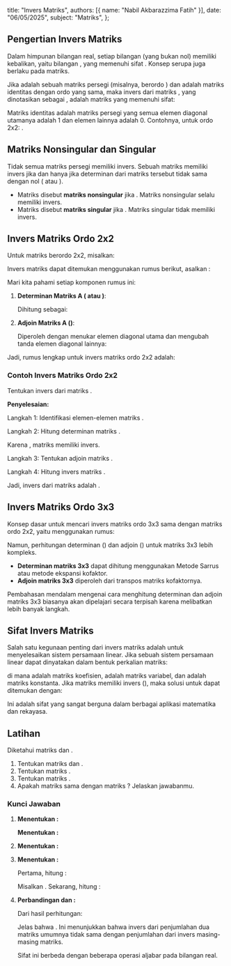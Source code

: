   title: "Invers Matriks",
  authors: [{ name: "Nabil Akbarazzima Fatih" }],
  date: "06/05/2025",
  subject: "Matriks",
};

## Pengertian Invers Matriks

Dalam himpunan bilangan real, setiap bilangan <InlineMath math="a" /> (yang bukan nol) memiliki kebalikan, yaitu bilangan <InlineMath math="a^{-1}" />, yang memenuhi sifat <InlineMath math="a \cdot a^{-1} = a^{-1} \cdot a = 1" />. Konsep serupa juga berlaku pada matriks.

Jika <InlineMath math="A" /> adalah sebuah matriks persegi (misalnya, berordo <InlineMath math="n \times n" />) dan <InlineMath math="I" /> adalah matriks identitas dengan ordo yang sama, maka invers dari matriks <InlineMath math="A" />, yang dinotasikan sebagai <InlineMath math="A^{-1}" />, adalah matriks yang memenuhi sifat:

<BlockMath math="A \cdot A^{-1} = A^{-1} \cdot A = I" />

Matriks identitas <InlineMath math="I" /> adalah matriks persegi yang semua elemen diagonal utamanya adalah 1 dan elemen lainnya adalah 0. Contohnya, untuk ordo 2x2: <InlineMath math="I = \begin{bmatrix} 1 & 0 \\ 0 & 1 \end{bmatrix}" />.

## Matriks Nonsingular dan Singular

Tidak semua matriks persegi memiliki invers. Sebuah matriks <InlineMath math="A" /> memiliki invers jika dan hanya jika determinan dari matriks tersebut tidak sama dengan nol (<InlineMath math="\det(A) \neq 0" /> atau <InlineMath math="|A| \neq 0" />).

- Matriks <InlineMath math="A" /> disebut **matriks nonsingular** jika <InlineMath math="\det(A) \neq 0" />. Matriks nonsingular selalu memiliki invers.
- Matriks <InlineMath math="A" /> disebut **matriks singular** jika <InlineMath math="\det(A) = 0" />. Matriks singular tidak memiliki invers.

## Invers Matriks Ordo 2x2

Untuk matriks <InlineMath math="A" /> berordo 2x2, misalkan:

<BlockMath math="A = \begin{bmatrix} a & b \\ c & d \end{bmatrix}" />

Invers matriks <InlineMath math="A" /> dapat ditemukan menggunakan rumus berikut, asalkan <InlineMath math="\det(A) \neq 0" />:

<BlockMath math="A^{-1} = \frac{1}{\det(A)} \text{Adj}(A)" />

Mari kita pahami setiap komponen rumus ini:

1.  **Determinan Matriks A (<InlineMath math="\det(A)" /> atau <InlineMath math="|A|" />)**:

    Dihitung sebagai:

    <BlockMath math="|A| = ad - bc" />

2.  **Adjoin Matriks A (<InlineMath math="\text{Adj}(A)" />)**:

    Diperoleh dengan menukar elemen diagonal utama dan mengubah tanda elemen diagonal lainnya:

    <BlockMath math="\text{Adj}(A) = \begin{bmatrix} d & -b \\ -c & a \end{bmatrix}" />

Jadi, rumus lengkap untuk invers matriks ordo 2x2 adalah:

<BlockMath math="A^{-1} = \frac{1}{ad-bc} \begin{bmatrix} d & -b \\ -c & a \end{bmatrix}" />

### Contoh Invers Matriks Ordo 2x2

Tentukan invers dari matriks <InlineMath math="P = \begin{bmatrix} 3 & -7 \\ -1 & 2 \end{bmatrix}" />.

**Penyelesaian:**

Langkah 1: Identifikasi elemen-elemen matriks <InlineMath math="P" />.

<InlineMath math="a=3, b=-7, c=-1, d=2" />

Langkah 2: Hitung determinan matriks <InlineMath math="P" />.

<BlockMath math="\det(P) = (3)(2) - (-7)(-1) = 6 - 7 = -1" />

Karena <InlineMath math="\det(P) \neq 0" />, matriks <InlineMath math="P" /> memiliki invers.

Langkah 3: Tentukan adjoin matriks <InlineMath math="P" />.

<BlockMath math="\text{Adj}(P) = \begin{bmatrix} 2 & -(-7) \\ -(-1) & 3 \end{bmatrix} = \begin{bmatrix} 2 & 7 \\ 1 & 3 \end{bmatrix}" />

Langkah 4: Hitung invers matriks <InlineMath math="P" />.

<div className="flex flex-col gap-4">
  <BlockMath math="P^{-1} = \frac{1}{\det(P)} \text{Adj}(P)" />
  <BlockMath math="P^{-1} = \frac{1}{-1} \begin{bmatrix} 2 & 7 \\ 1 & 3 \end{bmatrix}" />
  <BlockMath math="P^{-1} = -1 \begin{bmatrix} 2 & 7 \\ 1 & 3 \end{bmatrix}" />
  <BlockMath math="P^{-1} = \begin{bmatrix} -2 & -7 \\ -1 & -3 \end{bmatrix}" />
</div>

Jadi, invers dari matriks <InlineMath math="P" /> adalah <InlineMath math="P^{-1} = \begin{bmatrix} -2 & -7 \\ -1 & -3 \end{bmatrix}" />.

## Invers Matriks Ordo 3x3

Konsep dasar untuk mencari invers matriks ordo 3x3 sama dengan matriks ordo 2x2, yaitu menggunakan rumus:

<BlockMath math="A^{-1} = \frac{1}{\det(A)} \text{Adj}(A)" />

Namun, perhitungan determinan (<InlineMath math="\det(A)" />) dan adjoin (<InlineMath math="\text{Adj}(A)" />) untuk matriks 3x3 lebih kompleks.

- **Determinan matriks 3x3** dapat dihitung menggunakan Metode Sarrus atau metode ekspansi kofaktor.
- **Adjoin matriks 3x3** diperoleh dari transpos matriks kofaktornya.

Pembahasan mendalam mengenai cara menghitung determinan dan adjoin matriks 3x3 biasanya akan dipelajari secara terpisah karena melibatkan lebih banyak langkah.

## Sifat Invers Matriks

Salah satu kegunaan penting dari invers matriks adalah untuk menyelesaikan sistem persamaan linear. Jika sebuah sistem persamaan linear dapat dinyatakan dalam bentuk perkalian matriks:

<BlockMath math="AX = B" />

di mana <InlineMath math="A" /> adalah matriks koefisien, <InlineMath math="X" /> adalah matriks variabel, dan <InlineMath math="B" /> adalah matriks konstanta. Jika matriks <InlineMath math="A" /> memiliki invers (<InlineMath math="A^{-1}" />), maka solusi untuk <InlineMath math="X" /> dapat ditemukan dengan:

<BlockMath math="X = A^{-1}B" />

Ini adalah sifat yang sangat berguna dalam berbagai aplikasi matematika dan rekayasa.

## Latihan

Diketahui matriks <InlineMath math="X = \begin{bmatrix} 1 & -3 \\ -1 & 4 \end{bmatrix}" /> dan <InlineMath math="Y = \begin{bmatrix} -4 & 2 \\ 3 & -2 \end{bmatrix}" />.

1. Tentukan matriks <InlineMath math="X^{-1}" /> dan <InlineMath math="Y^{-1}" />.
2. Tentukan matriks <InlineMath math="X^{-1} + Y^{-1}" />.
3. Tentukan matriks <InlineMath math="(X+Y)^{-1}" />.
4. Apakah matriks <InlineMath math="X^{-1} + Y^{-1}" /> sama dengan matriks <InlineMath math="(X+Y)^{-1}" />? Jelaskan jawabanmu.

### Kunci Jawaban

1.  **Menentukan <InlineMath math="X^{-1}" />:**

    <div className="flex flex-col gap-4">
      <BlockMath math="X = \begin{bmatrix} 1 & -3 \\ -1 & 4 \end{bmatrix}" />
      <BlockMath math="\det(X) = (1)(4) - (-3)(-1) = 4 - 3 = 1" />
      <BlockMath math="\text{Adj}(X) = \begin{bmatrix} 4 & 3 \\ 1 & 1 \end{bmatrix}" />
      <BlockMath math="X^{-1} = \frac{1}{1} \begin{bmatrix} 4 & 3 \\ 1 & 1 \end{bmatrix} = \begin{bmatrix} 4 & 3 \\ 1 & 1 \end{bmatrix}" />
    </div>

    **Menentukan <InlineMath math="Y^{-1}" />:**

    <div className="flex flex-col gap-4">
      <BlockMath math="Y = \begin{bmatrix} -4 & 2 \\ 3 & -2 \end{bmatrix}" />
      <BlockMath math="\det(Y) = (-4)(-2) - (2)(3) = 8 - 6 = 2" />
      <BlockMath math="\text{Adj}(Y) = \begin{bmatrix} -2 & -2 \\ -3 & -4 \end{bmatrix}" />
      <BlockMath math="Y^{-1} = \frac{1}{2} \begin{bmatrix} -2 & -2 \\ -3 & -4 \end{bmatrix} = \begin{bmatrix} -1 & -1 \\ -3/2 & -2 \end{bmatrix}" />
    </div>

2.  **Menentukan <InlineMath math="X^{-1} + Y^{-1}" />:**

    <BlockMath math="X^{-1} + Y^{-1} = \begin{bmatrix} 4 & 3 \\ 1 & 1 \end{bmatrix} + \begin{bmatrix} -1 & -1 \\ -3/2 & -2 \end{bmatrix} = \begin{bmatrix} 4-1 & 3-1 \\ 1-3/2 & 1-2 \end{bmatrix} = \begin{bmatrix} 3 & 2 \\ -1/2 & -1 \end{bmatrix}" />

3.  **Menentukan <InlineMath math="(X+Y)^{-1}" />:**

    Pertama, hitung <InlineMath math="X+Y" />:

    <BlockMath math="X+Y = \begin{bmatrix} 1 & -3 \\ -1 & 4 \end{bmatrix} + \begin{bmatrix} -4 & 2 \\ 3 & -2 \end{bmatrix} = \begin{bmatrix} 1-4 & -3+2 \\ -1+3 & 4-2 \end{bmatrix} = \begin{bmatrix} -3 & -1 \\ 2 & 2 \end{bmatrix}" />

    Misalkan <InlineMath math="Z = X+Y = \begin{bmatrix} -3 & -1 \\ 2 & 2 \end{bmatrix}" />. Sekarang, hitung <InlineMath math="Z^{-1}" />:

    <div className="flex flex-col gap-4">
      <BlockMath math="\det(Z) = (-3)(2) - (-1)(2) = -6 - (-2) = -6 + 2 = -4" />
      <BlockMath math="\text{Adj}(Z) = \begin{bmatrix} 2 & 1 \\ -2 & -3 \end{bmatrix}" />
      <BlockMath math="(X+Y)^{-1} = Z^{-1} = \frac{1}{-4} \begin{bmatrix} 2 & 1 \\ -2 & -3 \end{bmatrix} = \begin{bmatrix} -2/4 & -1/4 \\ 2/4 & 3/4 \end{bmatrix} = \begin{bmatrix} -1/2 & -1/4 \\ 1/2 & 3/4 \end{bmatrix}" />
    </div>

4.  **Perbandingan <InlineMath math="X^{-1} + Y^{-1}" /> dan <InlineMath math="(X+Y)^{-1}" />:**

    Dari hasil perhitungan:

    <div className="flex flex-col gap-4">
      <BlockMath math="X^{-1} + Y^{-1} = \begin{bmatrix} 3 & 2 \\ -1/2 & -1 \end{bmatrix}" />
      <BlockMath math="(X+Y)^{-1} = \begin{bmatrix} -1/2 & -1/4 \\ 1/2 & 3/4 \end{bmatrix}" />
    </div>

    Jelas bahwa <InlineMath math="X^{-1} + Y^{-1} \neq (X+Y)^{-1}" />. Ini menunjukkan bahwa invers dari penjumlahan dua matriks umumnya tidak sama dengan penjumlahan dari invers masing-masing matriks.

    Sifat ini berbeda dengan beberapa operasi aljabar pada bilangan real.
